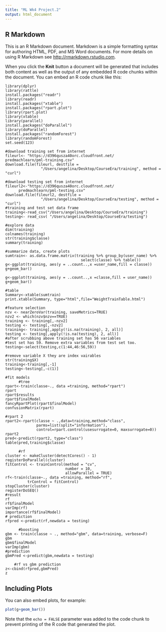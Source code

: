 ```yaml
---
title: "ML Wk4 Project.2"
output: html_document
---
```


## R Markdown

This is an R Markdown document. Markdown is a simple formatting syntax for authoring HTML, PDF, and MS Word documents. For more details on using R Markdown see <http://rmarkdown.rstudio.com>.

When you click the **Knit** button a document will be generated that includes both content as well as the output of any embedded R code chunks within the document. You can embed an R code chunk like this:

```library(caret)
library(dplyr)
library(rattle)
install.packages("readr")
library(readr)
install.packages("xtable")
install.packages("rpart.plot")
library(rpart.plot)
library(xtable)
library(parallel)
install.packages("doParallel")
library(doParallel)
install.packages("randomForest")
library(randomForest)
set.seed(123)

#download training set from internet
fileurl<- "https://d396qusza40orc.cloudfront.net/
predmachlearn/pml-training.csv"
download.file(fileurl, destfile =
                "/Users/angelina/Desktop/CourseEra/training", method = "curl")

#download testing set from internet
fileurl2<-"https://d396qusza40orc.cloudfront.net/
      predmachlearn/pml-testing.csv"
download.file(fileurl2, destfile =
                "/Users/angelina/Desktop/CourseEra/testing", method = "curl")
#training and test set data frame
training<-read_csv("/Users/angelina/Desktop/CourseEra/training")
testing<- read_csv( "/Users/angelina/Desktop/CourseEra/testing")

#explore data
dim(training)
colnames(training)
str(training$classe)
summary(training)

#summarize data, create plots
sumtrain<- as.data.frame.matrix(training %>% group_by(user_name) %>%
                                  select(classe) %>% table())
g<-ggplot(training, aes(y = ..count..,x =user_name,fill = classe))
g+geom_bar()

g<-ggplot(training, aes(y = ..count..,x =classe,fill = user_name))
g+geom_bar()

#table
Summary<-xtable(sumtrain)
print.xtable(Summary, type="html",file="WeightTrainTable.html")

#feature selection
nzv <- nearZeroVar(training, saveMetrics=TRUE)
nzv2 <- which(nzv$nzv==TRUE)
training <- training[,-nzv2]
testing <- testing[,-nzv2]
training<- training[,apply(!is.na(training), 2, all)]
testing <- testing[,apply(!is.na(testing), 2, all)]
#after scrubbing above training set has 56 variables
#test set has 59. Remove extra variables from test set too.
testing<-select(testing,c(1:44,46:56,59))

#remove variable X they are index vairables
str(training$X)
training<-training[,-1]
testing<-testing[,-c(1)]

#fit models
      #tree
rpart<-train(classe~., data =training, method="rpart")
rpart
rpart$results
rpart$finalModel
fancyRpartPlot(rpart$finalModel)
confusionMatrix(rpart)

#rpart 2
rpart2<-rpart(classe ~ .,data=training,method="class",
              parms=list(split="information"),
              control=rpart.control(usesurrogate=0, maxsurrogate=0))
rpart2
pred<-predict(rpart2, type="class")
table(pred,training$classe)

      #rf
cluster <- makeCluster(detectCores() - 1)
registerDoParallel(cluster)
fitControl <- trainControl(method = "cv",
                           number = 10,
                           allowParallel = TRUE)
rf<-train(classe~., data =training, method="rf", 
          trControl = fitControl)
stopCluster(cluster)
registerDoSEQ()
#result
rf
rf$finalModel
varImp(rf)
importance(rf$finalModel)
# prediction
rfpred <-predict(rf,newdata = testing)

      #boosting
gbm <- train(classe ~ ., method="gbm", data=training, verbose=F)
gbm
gbm$finalModel
varImp(gbm)
#prediction
gbmPred <-predict(gbm,newdata = testing)

    #rf vs gbm prediction
z<-cbind(rfpred,gbmPred)
z
```

## Including Plots

You can also embed plots, for example:

```r
plot(g+geom_bar())
```

Note that the `echo = FALSE` parameter was added to the code chunk to prevent printing of the R code that generated the plot.

